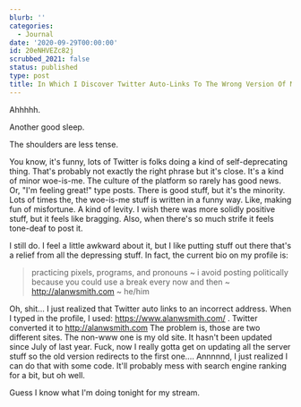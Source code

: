 ```yaml
---
blurb: ''
categories:
  - Journal
date: '2020-09-29T00:00:00'
id: 20eNHVEZc82j
scrubbed_2021: false
status: published
type: post
title: In Which I Discover Twitter Auto-Links To The Wrong Version Of My Site
---
```


Ahhhhh.

Another good sleep. 

The shoulders are less tense. 

You know, it's funny, lots of Twitter is folks doing a kind of self-deprecating thing. That's probably not exactly the right phrase but it's close. It's a kind of minor woe-is-me. The culture of the platform so rarely has good news. Or, "I'm feeling great!" type posts. There is good stuff, but it's the minority. Lots of times the, the woe-is-me stuff is written in a funny way. Like, making fun of misfortune. A kind of levity. I wish there was more solidly positive stuff, but it feels like bragging. Also, when there's so much strife it feels tone-deaf to post it. 

I still do. I feel a little awkward about it, but I like putting stuff out there that's a relief from all the depressing stuff.  In fact, the current bio on my profile is:

> practicing pixels, programs, and pronouns ~ i avoid posting politically because you could use a break every now and then ~ http://alanwsmith.com ~ he/him

Oh, shit... I just realized that Twitter auto links to an incorrect address. When I typed in the profile, I used: https://www.alanwsmith.com/ . Twitter converted it to http://alanwsmith.com  The problem is, those are two different sites. The non-www one is my old site. It hasn't been updated since July of last year. Fuck, now I really gotta get on updating all the server stuff so the old version redirects to the first one.... Annnnnd, I just realized I can do that with some code. It'll probably mess with search engine ranking for a bit, but oh well. 

Guess I know what I'm doing tonight for my stream.
